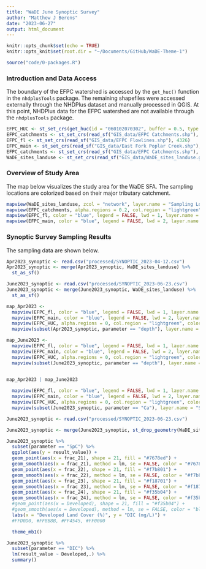 ```yaml
---
title: "WaDE June Synoptic Survey"
author: "Matthew J Berens"
date: "2023-06-27"
output: html_document
---
```


```r
knitr::opts_chunk$set(echo = TRUE)
knitr::opts_knit$set(root.dir = "~/Documents/GitHub/WaDE-Theme-1")
```

```r
source("code/0-packages.R")
```

### Introduction and Data Access
The boundary of the EFPC watershed is accessed by the `get_huc()` function in the `nhdplusTools` package. The remaining shapefiles were accessed externally through the NHDPlus dataset and manually processed in QGIS. At this point, NHDPlus data for the EFPC watershed are not available through the `nhdplusTools` package.
```r
EFPC_HUC <- st_set_crs(get_huc(id = "060102070302", buffer = 0.5, type = "huc12"), 4326)
EFPC_catchments <- st_set_crs(read_sf("GIS_data/EFPC Catchments.shp"), 4326)
EFPC_fl <- st_set_crs(read_sf("GIS_data/EFPC Flowlines.shp"), 4326)
EFPC_main <- st_set_crs(read_sf("GIS_data/East Fork Poplar Creek.shp"), 4326)
EFPC_catchments <- st_set_crs(read_sf("GIS_data/EFPC Catchments.shp"), 4326)
WaDE_sites_landuse <- st_set_crs(read_sf("GIS_data/WaDE_sites_landuse.gpkg"), 4326)
```


### Overview of Study Area
The map below visualizes the study area for the WaDE SFA. The sampling locations are colorized based on their major tributary catchment.
```r
mapview(WaDE_sites_landuse, zcol = "network", layer.name = "Sampling Locations", alpha.region = 1, label = "site_name", col.regions = RColorBrewer::brewer.pal(length(unique(WaDE_sites_landuse$network)), "Spectral")) +
mapview(EFPC_catchments, alpha.regions = 0.2, col.region = "lightgreen", color = "black", legend = FALSE, lwd=1, layer.name = "EFK Catchments") +
mapview(EFPC_fl, color = "blue", legend = FALSE, lwd = 1, layer.name = "NHD Flowlines") +
mapview(EFPC_main, color = "blue", legend = FALSE, lwd = 2, layer.name = "EFK Main Branch")

```


### Synoptic Survey Sampling Results
The sampling data are shown below.
```r
Apr2023_synoptic <- read.csv("processed/SYNOPTIC_2023-04-12.csv")
Apr2023_synoptic <- merge(Apr2023_synoptic, WaDE_sites_landuse) %>%
  st_as_sf()

June2023_synoptic <- read.csv("processed/SYNOPTIC_2023-06-23.csv")
June2023_synoptic <- merge(June2023_synoptic, WaDE_sites_landuse) %>%
  st_as_sf()
```


```r
map_Apr2023 <-
  mapview(EFPC_fl, color = "blue", legend = FALSE, lwd = 1, layer.name = "NHD Flowlines") +
  mapview(EFPC_main, color = "blue", legend = FALSE, lwd = 2, layer.name = "EFK Main Branch") +
  mapview(EFPC_HUC, alpha.regions = 0, col.region = "lightgreen", color = "darkgreen", legend = FALSE, lwd=2) +
  mapview(subset(Apr2023_synoptic, parameter == "depth"), layer.name = "Flow Status", zcol = "flow_status", alpha.region = 1, label = "site_name", col.regions = c("red", "#57cc99","#ffd60a" )) 
```


```r
map_June2023 <-
  mapview(EFPC_fl, color = "blue", legend = FALSE, lwd = 1, layer.name = "NHD Flowlines") +
  mapview(EFPC_main, color = "blue", legend = FALSE, lwd = 2, layer.name = "EFK Main Branch") +
  mapview(EFPC_HUC, alpha.regions = 0, col.region = "lightgreen", color = "darkgreen", legend = FALSE, lwd=2) +
  mapview(subset(June2023_synoptic, parameter == "depth"), layer.name = "Flow Status", zcol = "flow_status", alpha.region = 1, label = "site_name", col.regions = c("red", "#57cc99","#ffd60a")) 
  

map_Apr2023 | map_June2023
```


```r
  mapview(EFPC_fl, color = "blue", legend = FALSE, lwd = 1, layer.name = "NHD Flowlines") +
  mapview(EFPC_main, color = "blue", legend = FALSE, lwd = 2, layer.name = "EFK Main Branch") +
  mapview(EFPC_HUC, alpha.regions = 0, col.region = "lightgreen", color = "darkgreen", legend = FALSE, lwd=2) +
  mapview(subset(June2023_synoptic, parameter == "Ca"), layer.name = "Silicon", zcol = "result_value", alpha.region = 1, label = "site_name", col.regions = RColorBrewer::brewer.pal(20, "Blues")) 
```



```r
June2023_synoptic <- read.csv("processed/SYNOPTIC_2023-06-23.csv")

June2023_synoptic <- merge(June2023_synoptic, st_drop_geometry(WaDE_sites_landuse))

June2023_synoptic %>%
  subset(parameter == "SpC") %>%
  ggplot(aes(y = result_value)) +
  geom_point(aes(x = frac_21), shape = 21, fill = "#7678ed") +
  geom_smooth(aes(x = frac_21), method = lm, se = FALSE, color = "#7678ed") +
  geom_point(aes(x = frac_22), shape = 21, fill = "#f7b801") +
  geom_smooth(aes(x = frac_22), method = lm, se = FALSE, color = "#f7b801") +
  geom_point(aes(x = frac_23), shape = 21, fill = "#f18701") +
  geom_smooth(aes(x = frac_23), method = lm, se = FALSE, color = "#f18701") +
  geom_point(aes(x = frac_24), shape = 21, fill = "#f35b04") +
  geom_smooth(aes(x = frac_24), method = lm, se = FALSE, color = "#f35b04") +
  #geom_point(aes(x = Developed), shape = 21, fill = "#f35b04") +
  #geom_smooth(aes(x = Developed), method = lm, se = FALSE, color = "black") +
  labs(x = "Developed Land Cover (%)", y = "DIC (mg/L)") +
  #FFD0D0, #FF8B8B, #FF4545, #FF0000

  theme_mb1()

June2023_synoptic %>%
  subset(parameter == "DIC") %>%
  lm(result_value ~ Developed,.) %>%
  summary()
  
```
